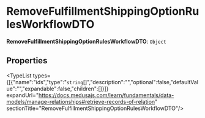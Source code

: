 
# RemoveFulfillmentShippingOptionRulesWorkflowDTO

 **RemoveFulfillmentShippingOptionRulesWorkflowDTO**: `Object`

## Properties

<TypeList types={[{"name":"ids","type":"`string`[]","description":"","optional":false,"defaultValue":"","expandable":false,"children":[]}]} expandUrl="https://docs.medusajs.com/learn/fundamentals/data-models/manage-relationships#retrieve-records-of-relation" sectionTitle="RemoveFulfillmentShippingOptionRulesWorkflowDTO"/>
